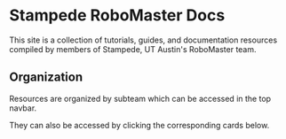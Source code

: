 # Stampede RoboMaster Docs

This site is a collection of tutorials, guides, and documentation resources compiled by members of Stampede, UT Austin's RoboMaster team. 

## Organization


Resources are organized by subteam which can be accessed in the top navbar. 

They can also be accessed by clicking the corresponding cards below.

<Cards>
  <Card title="Mechanical" href="/mech/overview" />
  <Card title="Hardware" href="/hardware" />
  <Card title="Firmware" href="/firmware" />
  <Card title="Computer Vision" href="/cv" />
</Cards>
